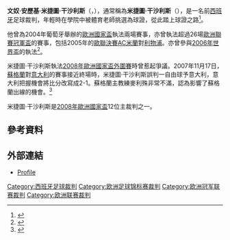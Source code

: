 {{Spanish name|Mejuto|González}}
{{noteTA
|G1=足球
|T=zh-hans:马努埃尔·梅胡托·冈萨雷斯;zh-hk:文奴·米捷圖·干沙利斯;zh-tw:馬努埃爾·梅胡托·岡薩雷斯;
|1=zh-hans:马努埃尔·恩里克·梅胡托·冈萨雷斯;zh-hk:文奴·安歷基·米捷圖·干沙利斯;zh-tw:馬努埃爾·恩里克·梅胡托·岡薩雷斯;
|2=zh-hans:马努埃尔;zh-hk:文奴;zh-tw:馬努埃爾;
|3=zh-hans:梅胡托;zh-hk:米捷圖;zh-tw:梅胡托;
|4=zh-hans:冈萨雷斯;zh-hk:干沙利斯;zh-tw:岡薩雷斯;
}}
{{infobox Football official
|                name = 文奴·米捷圖·干沙利斯<br />Manuel Mejuto González
|               image = [[File:Mejuto_Gonzalez_18abr2007.jpg|150px]]
|            fullname = Manuel Enrique Mejuto González
|         dateofbirth = {{birth date and age|1965|4|16}}
|         cityofbirth = <br />[[阿斯图里亚斯|阿斯图里亚斯]]{{tsl|en|La Felguera|拉费尔格拉}}
|      countryofbirth = [[西班牙|西班牙]]
|     otheroccupation = [[會計師|會計師]]
|              height = {{height|m=1.82}}
|               years = 1995-
|              league = [[西甲|西甲]]
|                role = 球證
|  internationalyears = 1999-
|       confederation = [[FIFA|FIFA]]球證名單<ref>{{Cite web |url=http://www.fifa.com/aboutfifa/developing/refereeing/association=esp/peoplekind=ref.html |title=fifa.com |access-date=2008-05-18 |archive-date=2009-07-15 |archive-url=https://web.archive.org/web/20090715031903/http://www.fifa.com/aboutfifa/developing/refereeing/association=esp/peoplekind=ref.html |dead-url=yes }}</ref>
|   internationalrole = 球證
}}

'''文奴·安歷基·米捷圖·干沙利斯'''（{{lang-es|Manuel Enrique Mejuto González}}，{{bd|1965年|4月16日}}），通常稱為'''米捷圖·干沙利斯'''（{{lang|es|Mejuto González}}），是一名前[[西班牙|西班牙]]足球裁判，年輕時在學院中被體育老師挑選為球證，從此踏上球證之路<ref>{{Cite web |url=http://www.fifa.com/aboutfifa/developing/refereeing/news/newsid=92611.html |title=Mejuto González: 「"It will be an unforgettable moment"」 2004-05-11 |access-date=2008-05-18 |archive-date=2007-11-09 |archive-url=https://web.archive.org/web/20071109220047/http://fifa.com/aboutfifa/developing/refereeing/news/newsid=92611.html |dead-url=yes }}</ref>。

他曾為2004年葡萄牙舉辦的[[2004年歐洲國家盃|歐洲國家盃]]執法兩場賽事，亦曾執法超過26場[[歐洲聯賽冠軍盃|歐洲聯賽冠軍盃]]的賽事，包括2005年的[[2004年至2005年歐洲聯賽冠軍盃|歐聯]][[2005年歐洲聯賽冠軍盃決賽|決賽]][[AC米蘭|AC米蘭]]對[[利物浦足球會|利物浦]]。亦曾參與[[2006年世界盃|2006年世界盃]]的執法<ref>{{Cite web |url=http://www.fifa.com/aboutfifa/developing/releases/newsid=103609.html |title=「23 referees from 23 countries」 fifa.com |access-date=2008-05-18 |archive-date=2008-12-10 |archive-url=https://web.archive.org/web/20081210160639/http://www.fifa.com/aboutfifa/developing/releases/newsid=103609.html |dead-url=yes }}</ref>。

米捷圖·干沙利斯執法[[2008年歐洲國家盃外圍賽|2008年歐洲國家盃外圍賽]]時曾惹起爭議。2007年11月17日，[[蘇格蘭國家足球隊|蘇格蘭]]對[[意大利國家足球隊|意大利]]的賽事接近終場時，米捷圖·干沙利斯誤判一自由球予意大利，意大利把握機會將比分改寫成2-1。蘇格蘭主教練麥利殊非常不滿，認為影響了蘇格蘭出線的機會。<ref>{{cite web|url=http://afp.google.com/article/ALeqM5hPoeQi6_eXOnUP3RmRX_thoWFDfQ |accessdate=2007-11-18 |title=Scots robbed of place in Euro 2008 by ref's howler says manager McLeish |publisher=AFP Sport |deadurl=yes |archiveurl=https://web.archive.org/web/20071121103216/http://afp.google.com/article/ALeqM5hPoeQi6_eXOnUP3RmRX_thoWFDfQ |archivedate=2007-11-21 }}</ref> 

米捷圖·干沙利斯是[[2008年歐洲國家盃|2008年歐洲國家盃]]12位主裁判之一。

== 參考資料 ==
{{reflist}}

== 外部連結 ==
* [https://web.archive.org/web/20070324002525/http://www.weltfussball.de/schiedsrichter_profil.php?id=13894 Profile]

{{DEFAULTSORT:Mejuto Gonzalez, Manuel}}
[[Category:西班牙足球裁判|Category:西班牙足球裁判]]
[[Category:欧洲足球锦标赛裁判|Category:欧洲足球锦标赛裁判]]
[[Category:欧洲冠军联赛裁判|Category:欧洲冠军联赛裁判]]
[[Category:欧洲联赛裁判|Category:欧洲联赛裁判]]